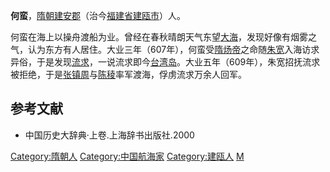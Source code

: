 '''何蛮'''，[[隋朝|隋朝]][[建安郡|建安郡]]（治今[[福建省|福建省]][[建瓯市|建瓯市]]）人。

何蛮在海上以操舟渡船为业。曾经在春秋晴朗天气东望[[东海|大海]]，发现好像有烟雾之气，认为东方有人居住。大业三年（607年），何蛮受[[隋炀帝|隋炀帝]]之命随[[朱宽|朱宽]]入海访求异俗，于是发现[[流求國|流求]]，一说流求即今[[台湾岛|台湾岛]]。大业五年（609年），朱宽招抚流求被拒绝，于是[[张镇周|张镇周]]与[[陈稜|陈稜]]率军渡海，俘虏流求万余人回军。

==参考文献==
*中国历史大辞典·上卷.上海辞书出版社.2000
{{DEFAULTSORT:H}}
[[Category:隋朝人|Category:隋朝人]]
[[Category:中国航海家|Category:中国航海家]]
[[Category:建瓯人|Category:建瓯人]]
[[Category:何姓|M]]